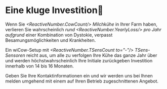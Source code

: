 
# Eine kluge Investition🐓

Wenn Sie *<ReactiveNumber.CowCount/> Milchkühe* in Ihrer Farm haben, 
verlieren Sie wahrscheinlich 
*rund <ReactiveNumber.YearlyLoss/> pro Jahr aufgrund* einer 
Kombination von Dystokie, verpasst Besamungsmöglichkeiten und Krankheiten.

Ein wiCow-Setup mit *<ReactiveNumber.TSensCount to="-"/> TSens-Sensoren* 
reicht aus, um alle zu verfolgen Ihre Kühe das ganze Jahr über und werden 
höchstwahrscheinlich Ihre Initiale zurückgeben Investition innerhalb von 
14 bis 16 Monaten.

Geben Sie Ihre Kontaktinformationen ein und wir werden uns bei Ihnen melden
umgehend mit einem auf Ihren Betrieb zugeschnittenen Angebot.

<OfferRequestForm/>

